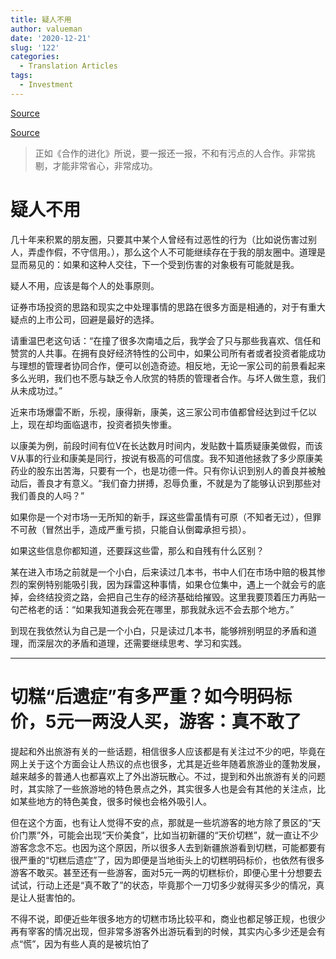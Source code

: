 ```yaml
---
title: 疑人不用
author: valueman
date: '2020-12-21'
slug: '122'
categories:
  - Translation Articles
tags:
  - Investment
---
```


[Source](https://xueqiu.com/1376479032/126876442?page=1)

[Source](https://xw.qq.com/cmsid/20200907A0EKAN00)

> 正如《合作的进化》所说，要一报还一报，不和有污点的人合作。非常挑剔，才能非常省心，非常成功。

# 疑人不用

几十年来积累的朋友圈，只要其中某个人曾经有过恶性的行为（比如说伤害过别人，弄虚作假，不守信用。），那么这个人不可能继续存在于我的朋友圈中。道理是显而易见的：如果和这种人交往，下一个受到伤害的对象极有可能就是我。

疑人不用，应该是每个人的处事原则。

证券市场投资的思路和现实之中处理事情的思路在很多方面是相通的，对于有重大疑点的上市公司，回避是最好的选择。

请重温巴老这句话：“在撞了很多次南墙之后，我学会了只与那些我喜欢、信任和赞赏的人共事。在拥有良好经济特性的公司中，如果公司所有者或者投资者能成功与理想的管理者协同合作，便可以创造奇迹。相反地，无论一家公司的前景看起来多么光明，我们也不愿与缺乏令人欣赏的特质的管理者合作。与坏人做生意，我们从未成功过。”

近来市场爆雷不断，乐视，康得新，康美，这三家公司市值都曾经达到过千亿以上，现在却均面临退市，投资者损失惨重。

以康美为例，前段时间有位V在长达数月时间内，发贴数十篇质疑康美做假，而该V从事的行业和康美是同行，按说有极高的可信度。我不知道他拯救了多少原康美药业的股东出苦海，只要有一个，也是功德一件。只有你认识到别人的善良并被触动后，善良才有意义。“我们奋力拼搏，忍辱负重，不就是为了能够认识到那些对我们善良的人吗？”

如果你是一个对市场一无所知的新手，踩这些雷虽情有可原（不知者无过），但罪不可赦（冒然出手，造成严重亏损，只能自认倒霉承担亏损）。

如果这些信息你都知道，还要踩这些雷，那么和自残有什么区别？

某在进入市场之前就是一个小白，后来读过几本书，书中人们在市场中赔的极其惨烈的案例特别能吸引我，因为踩雷这种事情，如果仓位集中，遇上一个就会亏的底掉，会终结投资之路，会把自己生存的经济基础给摧毁。这里我要顶着压力再贴一句芒格老的话：“如果我知道我会死在哪里，那我就永远不会去那个地方。”

到现在我依然认为自己是一个小白，只是读过几本书，能够辨别明显的矛盾和道理，而深层次的矛盾和道理，还需要继续思考、学习和实践。

---

# 切糕“后遗症”有多严重？如今明码标价，5元一两没人买，游客：真不敢了

提起和外出旅游有关的一些话题，相信很多人应该都是有关注过不少的吧，毕竟在网上关于这个方面会让人热议的点也很多，尤其是近些年随着旅游业的蓬勃发展，越来越多的普通人也都喜欢上了外出游玩散心。不过，提到和外出旅游有关的问题时，其实除了一些旅游地的特色景点之外，其实很多人也是会有其他的关注点，比如某些地方的特色美食，很多时候也会格外吸引人。

但在这个方面，也有让人觉得不安的点，那就是一些坑游客的地方除了景区的“天价门票”外，可能会出现“天价美食”，比如当初新疆的“天价切糕”，就一直让不少游客念念不忘。也因为这个原因，所以很多人去到新疆旅游看到切糕，可能都要有很严重的“切糕后遗症”了，因为即便是当地街头上的切糕明码标价，也依然有很多游客不敢买。甚至还有一些游客，面对5元一两的切糕标价，即便心里十分想要去试试，行动上还是“真不敢了”的状态，毕竟那个一刀切多少就得买多少的情况，真是让人挺害怕的。

不得不说，即便近些年很多地方的切糕市场比较平和，商业也都足够正规，也很少再有宰客的情况出现，但非常多游客外出游玩看到的时候，其实内心多少还是会有点“慌”，因为有些人真的是被坑怕了
